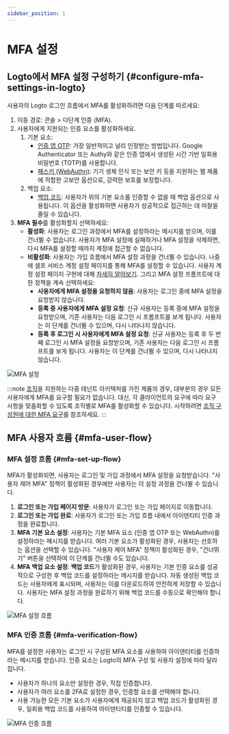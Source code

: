 ```yaml
---
sidebar_position: 1
---
```



# MFA 설정

## Logto에서 MFA 설정 구성하기 \{#configure-mfa-settings-in-logto}

사용자의 Logto 로그인 흐름에서 MFA를 활성화하려면 다음 단계를 따르세요:

1. 이동 경로: <CloudLink to="/mfa">콘솔 > 다단계 인증 (MFA)</CloudLink>.
2. 사용자에게 지원되는 인증 요소를 활성화하세요.
   1. 기본 요소:
      - [인증 앱 OTP](/end-user-flows/mfa/authenticator-app-otp): 가장 일반적이고 널리 인정받는 방법입니다. Google Authenticator 또는 Authy와 같은 인증 앱에서 생성된 시간 기반 일회용 비밀번호 (TOTP)를 사용합니다.
      - [패스키 (WebAuthn)](/end-user-flows/mfa/webauthn): 기기 생체 인식 또는 보안 키 등을 지원하는 웹 제품에 적합한 고보안 옵션으로, 강력한 보호를 보장합니다.
   2. 백업 요소:
      - [백업 코드](/end-user-flows/mfa/backup-codes): 사용자가 위의 기본 요소를 인증할 수 없을 때 백업 옵션으로 사용됩니다. 이 옵션을 활성화하면 사용자가 성공적으로 접근하는 데 마찰을 줄일 수 있습니다.
3. **MFA 필수**를 활성화할지 선택하세요:
   - **활성화**: 사용자는 로그인 과정에서 MFA를 설정하라는 메시지를 받으며, 이를 건너뛸 수 없습니다. 사용자가 MFA 설정에 실패하거나 MFA 설정을 삭제하면, 다시 MFA를 설정할 때까지 계정에 접근할 수 없습니다.
   - **비활성화**: 사용자는 가입 흐름에서 MFA 설정 과정을 건너뛸 수 있습니다. 나중에 셀프 서비스 계정 설정 페이지를 통해 MFA를 설정할 수 있습니다. 사용자 계정 설정 페이지 구현에 대해 [자세히 알아보기](/end-user-flows/account-settings/). 그리고 MFA 설정 프롬프트에 대한 정책을 계속 선택하세요:
     - **사용자에게 MFA 설정을 요청하지 않음**: 사용자는 로그인 중에 MFA 설정을 요청받지 않습니다.
     - **등록 중 사용자에게 MFA 설정 요청**: 신규 사용자는 등록 중에 MFA 설정을 요청받으며, 기존 사용자는 다음 로그인 시 프롬프트를 보게 됩니다. 사용자는 이 단계를 건너뛸 수 있으며, 다시 나타나지 않습니다.
     - **등록 후 로그인 시 사용자에게 MFA 설정 요청**: 신규 사용자는 등록 후 두 번째 로그인 시 MFA 설정을 요청받으며, 기존 사용자는 다음 로그인 시 프롬프트를 보게 됩니다. 사용자는 이 단계를 건너뛸 수 있으며, 다시 나타나지 않습니다.

<img src={configureMfaImage} alt="MFA 설정" />

:::note
[조직](/organizations)을 지원하는 다중 테넌트 아키텍처를 가진 제품의 경우, 대부분의 경우 모든 사용자에게 MFA를 요구할 필요가 없습니다. 대신, 각 클라이언트의 요구에 따라 요구 사항을 맞춤화할 수 있도록 조직별로 MFA를 활성화할 수 있습니다. 시작하려면 [조직 구성원에 대한 MFA 요구](/organizations/organization-management#require-mfa-for-organization-members)를 참조하세요.
:::

## MFA 사용자 흐름 \{#mfa-user-flow}

### MFA 설정 흐름 \{#mfa-set-up-flow}

MFA가 활성화되면, 사용자는 로그인 및 가입 과정에서 MFA 설정을 요청받습니다. "사용자 제어 MFA" 정책이 활성화된 경우에만 사용자는 이 설정 과정을 건너뛸 수 있습니다.

1. **로그인 또는 가입 페이지 방문**: 사용자가 로그인 또는 가입 페이지로 이동합니다.
2. **로그인 또는 가입 완료**: 사용자가 로그인 또는 가입 흐름 내에서 아이덴티티 인증 과정을 완료합니다.
3. **MFA 기본 요소 설정**: 사용자는 기본 MFA 요소 (인증 앱 OTP 또는 WebAuthn)를 설정하라는 메시지를 받습니다. 여러 기본 요소가 활성화된 경우, 사용자는 선호하는 옵션을 선택할 수 있습니다. "사용자 제어 MFA" 정책이 활성화된 경우, "건너뛰기" 버튼을 선택하여 이 단계를 건너뛸 수도 있습니다.
4. **MFA 백업 요소 설정**: **백업 코드**가 활성화된 경우, 사용자는 기본 인증 요소를 성공적으로 구성한 후 백업 코드를 설정하라는 메시지를 받습니다. 자동 생성된 백업 코드는 사용자에게 표시되며, 사용자는 이를 다운로드하여 안전하게 저장할 수 있습니다. 사용자는 MFA 설정 과정을 완료하기 위해 백업 코드를 수동으로 확인해야 합니다.

<img src={linkMfaImage} alt="MFA 설정 흐름" />

### MFA 인증 흐름 \{#mfa-verification-flow}

MFA를 설정한 사용자는 로그인 시 구성된 MFA 요소를 사용하여 아이덴티티를 인증하라는 메시지를 받습니다. 인증 요소는 Logto의 MFA 구성 및 사용자 설정에 따라 달라집니다.

- 사용자가 하나의 요소만 설정한 경우, 직접 인증합니다.
- 사용자가 여러 요소를 2FA로 설정한 경우, 인증할 요소를 선택해야 합니다.
- 사용 가능한 모든 기본 요소가 사용자에게 제공되지 않고 백업 코드가 활성화된 경우, 일회용 백업 코드를 사용하여 아이덴티티를 인증할 수 있습니다.

<img src={verifyMfaImage} alt="MFA 인증 흐름" />
